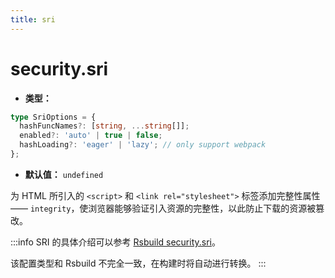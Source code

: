 ```yaml
---
title: sri
---
```


# security.sri

- **类型：**

```ts
type SriOptions = {
  hashFuncNames?: [string, ...string[]];
  enabled?: 'auto' | true | false;
  hashLoading?: 'eager' | 'lazy'; // only support webpack
};
```

- **默认值：** `undefined`

为 HTML 所引入的 `<script>` 和 `<link rel="stylesheet">` 标签添加完整性属性 —— `integrity`，使浏览器能够验证引入资源的完整性，以此防止下载的资源被篡改。

:::info
SRI 的具体介绍可以参考 [Rsbuild security.sri](https://rsbuild.dev/zh/config/security/sri)。

该配置类型和 Rsbuild 不完全一致，在构建时将自动进行转换。
:::

